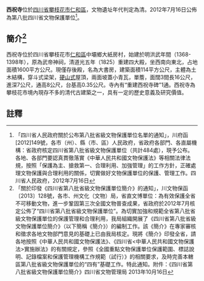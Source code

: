 {{msg:四川省文物保護單位
|名稱 = 西祝寺
|編號 = 121
|圖片 = 
|級別 = S8
|分類 = 
|時代 = [[清代|清代]]
|地点 = [[四川省|四川省]][[攀枝花市|攀枝花市]][[仁和區|仁和區]]
|坐標 =
|登錄 = 2012年7月16日
}}
'''西祝寺'''位於[[四川省|四川省]][[攀枝花市|攀枝花市]][[仁和區|仁和區]]，文物遺址年代判定為清。2012年7月16日公佈為第八批四川省文物保護單位<ref>「四川省人民政府關於公布第八批省級文物保護單位名單的通知」，川府函[2012]149號，各市（州）、縣（市、區）人民政府，省政府各部門、各直屬機構：省政府核定四川省第八批省級文物保護單位（共計484處），現予公布。各地、各部門要認真貫徹落實《中華人民共和國文物保護法》等相關法律法規，按照「保護為主、搶救第一、合理利用、加強管理」的工作方針，正確處理文物保護與合理利用的關係，切實做好文物保護單位的保護、管理工作。四川省人民政府，2012年7月16日</ref>。
== 簡介<ref>「關於印發《四川省第八批省級文物保護單位簡介》的通知」，川文物保函〔2013〕128號，各市、州文化（文物）局，省直文博單位：為有效保護全省不可移動文物，進一步鞏固第三次全國文物普查成果，省政府於2012年7月核定公佈了“四川省第八批省級文物保護單位”。為切實加強和規範全省第八批省級文物保護單位的保護管理和合理利用，我局組織開展了《四川省第八批省級文物保護單位簡介》（以下簡稱《簡介》）的編制工作。該《簡介》在專家審核和徵求各地文物部門意見的基礎上已由我局核定。現將《簡介》印發全省，請各地按照《中華人民共和國文物保護法》、《四川省<中華人民共和國文物保護法>實施辦法》的有關規定，參照《全國重點文物保護單位保護範圍、標誌說明、記錄檔案和保護管理機構工作規範（試行）》的相關要求，及時完善本轄區第八批省級文物保護單位的“四有”基礎工作。特此通知。附件：《四川省第八批省級文物保護單位簡介》四川省文物管理局  2013年10月16日</ref> ==
西祝寺位於四川省攀枝花市[[仁和區|仁和區]]中壩鄉大紙房村，始建於明洪武年間（1368-1398年），原為武帝神祠，清道光五年（1825）重建四大殿，坐西南向東北，占地面積1600平方公尺。現僅存後殿，名為大書房，建築面積114平方公尺，主體為土木結構，穿斗式梁架，[[硬山式|硬山式]]屋頂，兩面坡蓋小青瓦，單簷，面闊3間長16公尺，進深7公尺，通高8公尺，台基高0.35公尺。寺內有“重建西祝寺碑”1通。西祝寺為攀枝花市境內現存不多的清代古建築之一，具有一定的歷史意義及研究價值。
==註釋==
{{reflist}}
{{文物保護單位小作品}}